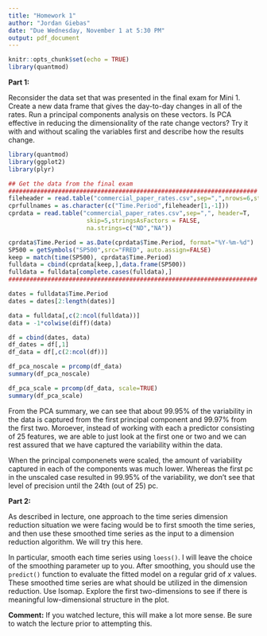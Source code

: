 ```yaml
---
title: "Homework 1"
author: "Jordan Giebas"
date: "Due Wednesday, November 1 at 5:30 PM"
output: pdf_document
---
```


\large

```r
knitr::opts_chunk$set(echo = TRUE)
library(quantmod)
```

\vspace{.2in}

__Part 1:__

Reconsider the data set that was presented in the final exam for Mini 1.
Create a new data frame that gives the day-to-day changes in all of the
rates. Run a principal components analysis on these vectors. Is PCA
effective in reducing the dimensionality of the rate change vectors?
Try it with and without scaling the variables first
and describe how the results change.


```r
library(quantmod)
library(ggplot2)
library(plyr)

## Get the data from the final exam
######################################################################
fileheader = read.table("commercial_paper_rates.csv",sep=",",nrows=6,stringsAsFactors=FALSE)
cprfullnames = as.character(c("Time.Period",fileheader[1,-1]))
cprdata = read.table("commercial_paper_rates.csv",sep=",", header=T,
                      skip=5,stringsAsFactors = FALSE,
                      na.strings=c("ND","NA"))

cprdata$Time.Period = as.Date(cprdata$Time.Period, format="%Y-%m-%d")
SP500 = getSymbols("SP500",src="FRED", auto.assign=FALSE)
keep = match(time(SP500), cprdata$Time.Period)
fulldata = cbind(cprdata[keep,],data.frame(SP500))
fulldata = fulldata[complete.cases(fulldata),]
######################################################################

dates = fulldata$Time.Period
dates = dates[2:length(dates)]

data = fulldata[,c(2:ncol(fulldata))]
data = -1*colwise(diff)(data)

df = cbind(dates, data)
df_dates = df[,1]
df_data = df[,c(2:ncol(df))]

df_pca_noscale = prcomp(df_data)
summary(df_pca_noscale)

df_pca_scale = prcomp(df_data, scale=TRUE)
summary(df_pca_scale)

```

From the PCA summary, we can see that about 99.95% of the variability in the data is captured from the first principal component and 99.97% from the first two. Moroever, instead of working with each a predictor consisting of 25 features, we are able to just look at the first one or two and we can rest assured that we have captured the variability within the data. 

When the principal componenets were scaled, the amount of variability captured in each of the components was much lower. Whereas the first pc in the unscaled case resulted in 99.95% of the variability, we don't see that level of precision until the 24th (out of 25) pc.


\vspace{.2in}

__Part 2:__

As described in lecture, one approach to the time series dimension
reduction situation we were facing would be to first smooth the time
series, and then use these smoothed time series as the input to a
dimension reduction algorithm. We will try this here.

In particular, smooth each time series using `loess()`. I will leave the
choice of the smoothing parameter up to you. After smoothing, you should
use the `predict()` function to evaluate the fitted model on a regular
grid of $x$ values. These smoothed time series are what should be utilized
in the dimension reduction. Use Isomap. Explore the first two-dimensions
to see if there is meaningful low-dimensional structure in the plot.

__Comment:__ If you watched lecture, this will make a lot more sense. Be
sure to watch the lecture prior to attempting this.

